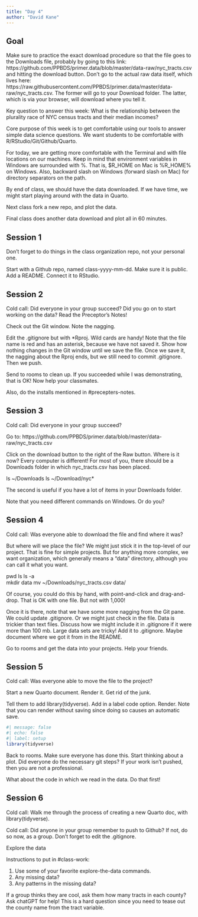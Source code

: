 ```yaml
---
title: "Day 4"
author: "David Kane"
---
```


## Goal

Make sure to practice the exact download procedure so that the file goes to the Downloads file, probably by going to this link: https://github.com/PPBDS/primer.data/blob/master/data-raw/nyc_tracts.csv and hitting the download button. Don't go to the actual raw data itself, which lives here: https://raw.githubusercontent.com/PPBDS/primer.data/master/data-raw/nyc_tracts.csv. The former will go to your Download folder. The latter, which is via your browser, will download where you tell it.

Key question to answer this week: What is the relationship between the plurality race of NYC census tracts and their median incomes?

Core purpose of this week is to get comfortable using our tools to answer simple data science questions. We want students to be comfortable with R/RStudio/Git/Github/Quarto. 

For today, we are getting more comfortable with the Terminal and with file locations on our machines. Keep in mind that environment variables in Windows are surrounded with %. That is, $R_HOME on Mac is %R_HOME% on Windows. Also, backward slash on Windows (forward slash on Mac) for directory separators on the path.

By end of class, we should have the data downloaded. If we have time, we might start playing around with the data in Quarto. 

Next class fork a new repo, and plot the data.

Final class does another data download and plot all in 60 minutes.

## Session 1

Don't forget to do things in the class organization repo, not your personal one.

Start with a Github repo, named class-yyyy-mm-dd. Make sure it is public. Add a README. Connect it to RStudio.  

## Session 2

Cold call: Did everyone in your group succeed? Did you go on to start working on the data? Read the Preceptor's Notes!

Check out the Git window. Note the nagging. 

Edit the .gitignore but with *Rproj. Wild cards are handy! Note that the file name is red and has an asterisk, because we have not saved it. Show how nothing changes in the Git window until we save the file. Once we save it, the nagging about the Rproj ends, but we still need to commit .gitignore. Then we push.

Send to rooms to clean up. If you succeeded while I was demonstrating, that is OK! Now help your classmates.

Also, do the installs mentioned in #precepters-notes.

## Session 3

Cold call: Did everyone in your group succeed?

Go to: https://github.com/PPBDS/primer.data/blob/master/data-raw/nyc_tracts.csv

Click on the download button to the right of the Raw button. Where is it now? Every computer is different! For most of you, there should be a Downloads folder in which nyc_tracts.csv has been placed.

ls ~/Downloads
ls ~/Download/nyc*

The second is useful if you have a lot of items in your Downloads folder.

Note that you need different commands on Windows. Or do you?


## Session 4

Cold call: Was everyone able to download the file and find where it was?

But where will we place the file? We might just stick it in the top-level of our project. That is fine for simple projects. But for anything more complex, we want organization, which generally means a "data" directory, although you can call it what you want.

pwd
ls
ls -a   
mkdir data
mv ~/Downloads/nyc_tracts.csv data/

Of course, you could do this by hand, with point-and-click and drag-and-drop. That is OK with one file. But not with 1,000!

Once it is there, note that we have some more nagging from the Git pane. We could update .gitignore. Or we might just check in the file. Data is trickier than text files. Discuss how we might include it in .gitignore if it were more than 100 mb. Large data sets are tricky! Add it to .gitignore. Maybe document where we got it from in the README.

Go to rooms and get the data into your projects. Help your friends.

## Session 5

Cold call: Was everyone able to move the file to the project?

Start a new Quarto document. Render it. Get rid of the junk. 

Tell them to add library(tidyverse).  Add in a label code option. Render. Note that you can render without saving since doing so causes an automatic save.

```r
#| message: false
#| echo: false
#| label: setup
library(tidyverse)
```

Back to rooms. Make sure everyone has done this. Start thinking about a plot. Did everyone do the necessary git steps? If your work isn't pushed, then you are not a professional.

What about the code in which we read in the data. Do that first!

## Session 6

Cold call: Walk me through the process of creating a new Quarto doc, with library(tidyverse).

Cold call: Did anyone in your group remember to push to Github? If not, do so now, as a group. Don't forget to edit the .gitignore.

Explore the data

Instructions to put in #class-work:

1) Use some of your favorite explore-the-data commands.
2) Any missing data? 
3) Any patterns in the missing data?

If a group thinks they are cool, ask them how many tracts in each county? Ask chatGPT for help! This is a hard question since you need to tease out the county name from the tract variable.




